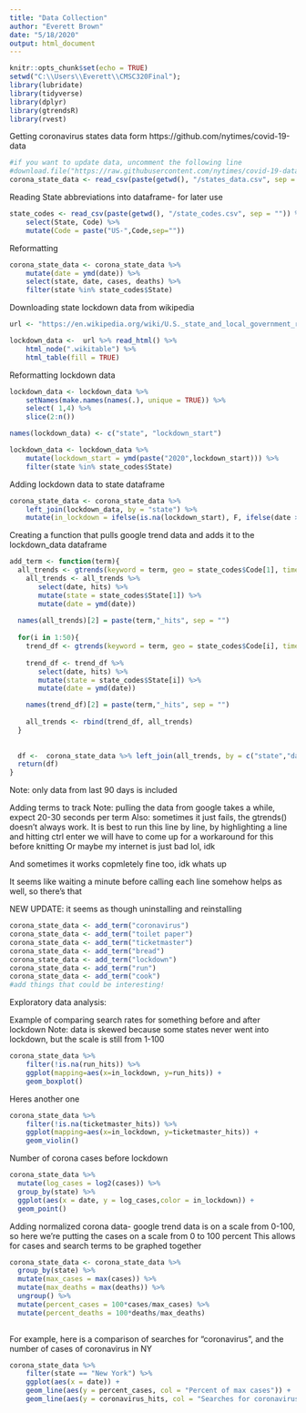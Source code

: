 ---
title: "Data Collection"
author: "Everett Brown"
date: "5/18/2020"
output: html_document
---

```{r setup, include=FALSE}
knitr::opts_chunk$set(echo = TRUE)
setwd("C:\\Users\\Everett\\CMSC320Final");
library(lubridate)
library(tidyverse)
library(dplyr)
library(gtrendsR)
library(rvest)
```




Getting coronavirus states data form https://github.com/nytimes/covid-19-data
```{r}
#if you want to update data, uncomment the following line
#download.file("https://raw.githubusercontent.com/nytimes/covid-19-data/master/us-states.csv","states_data.csv")
corona_state_data <- read_csv(paste(getwd(), "/states_data.csv", sep = ""))
```

Reading State abbreviations into dataframe- for later use
```{r}
state_codes <- read_csv(paste(getwd(), "/state_codes.csv", sep = "")) %>%
    select(State, Code) %>%
    mutate(Code = paste("US-",Code,sep=""))
```

Reformatting
```{r}
corona_state_data <- corona_state_data %>%
    mutate(date = ymd(date)) %>%
    select(state, date, cases, deaths) %>%
    filter(state %in% state_codes$State)
```






Downloading state lockdown data from wikipedia
```{r}
url <- "https://en.wikipedia.org/wiki/U.S._state_and_local_government_response_to_the_COVID-19_pandemic"

lockdown_data <-  url %>% read_html() %>%
    html_node(".wikitable") %>%
    html_table(fill = TRUE) 

```

Reformatting lockdown data
```{r}
lockdown_data <- lockdown_data %>%
    setNames(make.names(names(.), unique = TRUE)) %>% 
    select( 1,4) %>%
    slice(2:n())

names(lockdown_data) <- c("state", "lockdown_start")

lockdown_data <- lockdown_data %>%
    mutate(lockdown_start = ymd(paste("2020",lockdown_start))) %>%
    filter(state %in% state_codes$State)
```


Adding lockdown data to state dataframe
```{r}
corona_state_data <- corona_state_data %>%
    left_join(lockdown_data, by = "state") %>%
    mutate(in_lockdown = ifelse(is.na(lockdown_start), F, ifelse(date >= lockdown_start, T,F)))
```


Creating a function that pulls google trend data and adds it to the lockdown_data dataframe
```{r}


add_term <- function(term){
  all_trends <- gtrends(keyword = term, geo = state_codes$Code[1], time = "today 3-m", onlyInterest = T)[[1]]
    all_trends <- all_trends %>%
       select(date, hits) %>%
       mutate(state = state_codes$State[1]) %>%
       mutate(date = ymd(date))
  
  names(all_trends)[2] = paste(term,"_hits", sep = "")
  
  for(i in 1:50){
    trend_df <- gtrends(keyword = term, geo = state_codes$Code[i], time = "today 3-m", onlyInterest = T)[[1]]
    
    trend_df <- trend_df %>%
       select(date, hits) %>%
       mutate(state = state_codes$State[i]) %>%
       mutate(date = ymd(date))

    names(trend_df)[2] = paste(term,"_hits", sep = "")
  
    all_trends <- rbind(trend_df, all_trends)
  }
  
  
  df <-  corona_state_data %>% left_join(all_trends, by = c("state","date"))
  return(df)
}
```
Note: only data from last 90 days is included


Adding terms to track
Note: pulling the data from google takes a while, expect 20-30 seconds per term
Also: sometimes it just fails, the gtrends() doesn't always work.
It is best to run this line by line, by highlighting a line and hitting ctrl enter
we will have to come up for a workaround for this before knitting
Or maybe my internet is just bad lol, idk

And sometimes it works copmletely fine too, idk whats up

It seems like waiting a minute before calling each line somehow helps as well, so there's that

NEW UPDATE: it seems as though uninstalling and reinstalling 
```{r}
corona_state_data <- add_term("coronavirus")
corona_state_data <- add_term("toilet paper")
corona_state_data <- add_term("ticketmaster")
corona_state_data <- add_term("bread")
corona_state_data <- add_term("lockdown")
corona_state_data <- add_term("run")
corona_state_data <- add_term("cook")
#add things that could be interesting!

```



Exploratory data analysis:

Example of comparing search rates for something before and after lockdown
Note: data is skewed because some states never went into lockdown, but the scale is still from 1-100
```{r}

corona_state_data %>% 
    filter(!is.na(run_hits)) %>%
    ggplot(mapping=aes(x=in_lockdown, y=run_hits)) +
    geom_boxplot()


```


Heres another one
```{r}

corona_state_data %>% 
    filter(!is.na(ticketmaster_hits)) %>%
    ggplot(mapping=aes(x=in_lockdown, y=ticketmaster_hits)) +
    geom_violin()


```




Number of corona cases before lockdown
```{r}
corona_state_data %>%
  mutate(log_cases = log2(cases)) %>%
  group_by(state) %>%
  ggplot(aes(x = date, y = log_cases,color = in_lockdown)) + 
  geom_point()
```


Adding normalized corona data- google trend data is on a scale from 0-100, so 
here we're putting the cases on a scale from 0 to 100 percent
This allows for cases and search terms to be graphed together
```{r}
corona_state_data <- corona_state_data %>%
  group_by(state) %>%
  mutate(max_cases = max(cases)) %>%
  mutate(max_deaths = max(deaths)) %>%
  ungroup() %>%
  mutate(percent_cases = 100*cases/max_cases) %>%
  mutate(percent_deaths = 100*deaths/max_deaths) 
  
```



For example, here is a comparison of searches for "coronavirus", and the number of cases of coronavirus in NY


```{r}
corona_state_data %>%
    filter(state == "New York") %>%
    ggplot(aes(x = date)) + 
    geom_line(aes(y = percent_cases, col = "Percent of max cases")) + 
    geom_line(aes(y = coronavirus_hits, col = "Searches for coronavirus"))
```
















